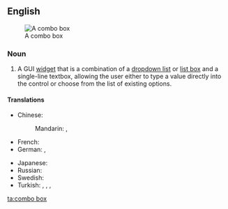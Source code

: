 ==English==
{{wikipedia}}
[[Image:Combo box example.PNG|thumb|A combo box]]

===Noun===
{{en-noun|head=[[combo]] [[box]]|es}}

# {{context|graphical user interface|lang=en}} A GUI [[widget]] that is a combination of a [[dropdown list]] or [[list box]] and a single-line textbox, allowing the user either to type a value directly into the control or choose from the list of existing options.

====Translations====
{{trans-top|GUI widget}}
* Chinese:
*: Mandarin: {{t|cmn|組合框|sc=Hani}}, {{t|cmn|组合框|tr=zǔhé kuāng|sc=Hani}}
* French: {{t|fr|boîte combinée|f}}
* German: {{t|de|Combobox|f}}, {{t|de|Kombinationsfeld|n}}
{{trans-mid}}
* Japanese: {{t|ja|コンボボックス|tr=konbobokkusu|sc=Jpan}}
* Russian: {{t|ru|поле со списком|n|tr=póle so spískom|sc=Cyrl}}
* Swedish: {{t|sv|kombinationsfält|n}}
* Turkish: {{t|tr|açılan kutu}}, {{t|tr|bileşik kutu}}, {{t|tr|bileşim kutusu}}, {{t|tr|karma kutu}}
{{trans-bottom}}

[[ta:combo box]]